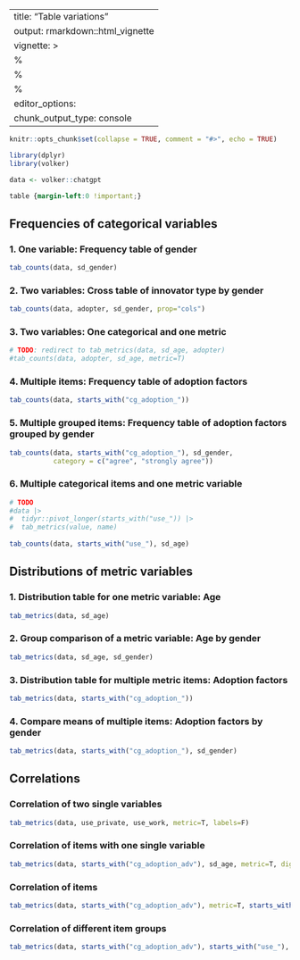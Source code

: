 
---
title: "Table variations"
output: rmarkdown::html_vignette
vignette: >
  %\VignetteIndexEntry{Table variations}
  %\VignetteEncoding{UTF-8}
  %\VignetteEngine{knitr::rmarkdown}
editor_options: 
  chunk_output_type: console
---

```r
knitr::opts_chunk$set(collapse = TRUE, comment = "#>", echo = TRUE)

library(dplyr)
library(volker)

data <- volker::chatgpt

```

```css
table {margin-left:0 !important;}
```

## Frequencies of categorical variables

### 1. One variable: Frequency table of gender
```r
tab_counts(data, sd_gender)
```

### 2. Two variables: Cross table of innovator type by gender

```r
tab_counts(data, adopter, sd_gender, prop="cols")
```


### 3. Two variables: One categorical and one metric

```r

# TODO: redirect to tab_metrics(data, sd_age, adopter) 
#tab_counts(data, adopter, sd_age, metric=T)
```



### 4. Multiple items: Frequency table of adoption factors
```r
tab_counts(data, starts_with("cg_adoption_"))
```


### 5. Multiple grouped items: Frequency table of adoption factors grouped by gender
```r
tab_counts(data, starts_with("cg_adoption_"), sd_gender, 
           category = c("agree", "strongly agree"))
```

### 6. Multiple categorical items and one metric variable
```r
# TODO
#data |> 
#  tidyr::pivot_longer(starts_with("use_")) |> 
#  tab_metrics(value, name)
  
tab_counts(data, starts_with("use_"), sd_age)

```


## Distributions of metric variables

### 1. Distribution table for one metric variable: Age
```r
tab_metrics(data, sd_age)
```

### 2. Group comparison of a metric variable: Age by gender

```r
tab_metrics(data, sd_age, sd_gender)
```

### 3. Distribution table for multiple metric items: Adoption factors
```r
tab_metrics(data, starts_with("cg_adoption_"))
```


### 4. Compare means of multiple items: Adoption factors by gender
```r
tab_metrics(data, starts_with("cg_adoption_"), sd_gender)
```

## Correlations

### Correlation of two single variables

```r
tab_metrics(data, use_private, use_work, metric=T, labels=F)
```

### Correlation of items with one single variable

```r
tab_metrics(data, starts_with("cg_adoption_adv"), sd_age, metric=T, digits=2)
```


### Correlation of items

```r
tab_metrics(data, starts_with("cg_adoption_adv"), metric=T, starts_with("cg_adoption_adv"), labels=F)
```

### Correlation of different item groups

```r
tab_metrics(data, starts_with("cg_adoption_adv"), starts_with("use_"), metric=T, digits=2)
```


